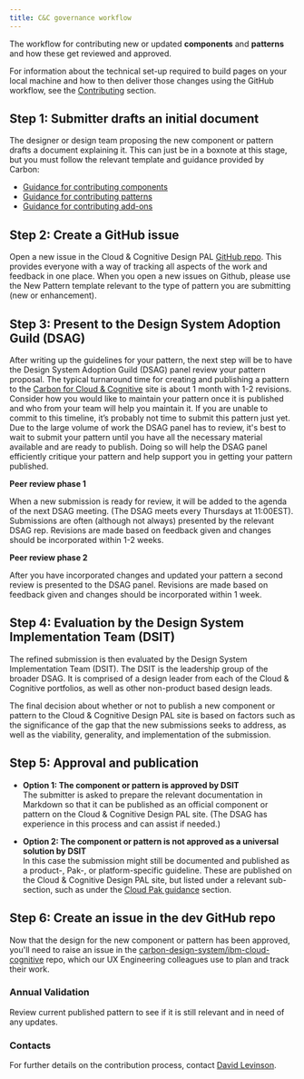 ```yaml
---
title: C&C governance workflow
---
```


<PageDescription>

The workflow for contributing new or updated <strong>components</strong> and <strong>patterns</strong> 
and how these get reviewed and approved.

</PageDescription>

<InlineNotification kind="info">

For information about the technical set-up required to build pages on your local machine and how to then 
deliver those changes using the GitHub workflow, see the <a href="/overview/contributing/overview">Contributing</a> section.

</InlineNotification>


## Step 1: Submitter drafts an initial document
The designer or design team proposing the new component or pattern drafts a document explaining it. This can just 
be in a boxnote at this stage, but you must follow the relevant template and guidance provided by Carbon: 
- [Guidance for contributing components](https://www.carbondesignsystem.com/how-to-contribute/component)
- [Guidance for contributing patterns](https://www.carbondesignsystem.com/how-to-contribute/pattern)
- [Guidance for contributing add-ons](https://www.carbondesignsystem.com/how-to-contribute/add-ons)


## Step 2: Create a GitHub issue
Open a new issue in the Cloud &amp; Cognitive Design PAL [GitHub repo](https://github.ibm.com/CDAI-design/pal).
This provides everyone with a way of tracking all aspects of the work and feedback in one place. When you open a new issues on Github, please use the New Pattern template relevant to the type of pattern you are submitting (new or enhancement). 


## Step 3: Present to the Design System Adoption Guild (DSAG)
After writing up the guidelines for your pattern, the next step will be to have the Design System Adoption Guild (DSAG) panel 
review your pattern proposal. The typical turnaround time for creating and publishing a pattern to the [Carbon for Cloud &amp; Cognitive](https://pages.github.ibm.com/cdai-design/pal/) site is about 1 month with 1-2 revisions. Consider how you would like to maintain your pattern once it is published and who from your team will help you maintain it. If you are unable to commit to this timeline, it’s probably not time to submit this pattern just yet. Due to the large volume of work the DSAG panel has to review, it's best to wait to submit your pattern until you have all the necessary material available and are ready to publish. Doing so will help the DSAG panel efficiently critique your pattern and help support you in getting your pattern published.



**Peer review phase 1**

When a new submission is ready for review, it will be added to the agenda of the next DSAG meeting. (The DSAG meets every Thursdays at 11:00EST). Submissions are often (although not always) presented by the relevant DSAG rep. Revisions are made based on feedback given and changes should be incorporated within 1-2 weeks. 

**Peer review phase 2**

After you have incorporated changes and updated your pattern a second review is presented to the DSAG panel. Revisions are made based on feedback given and changes should be incorporated within 1 week.


## Step 4: Evaluation by the Design System Implementation Team (DSIT)
The refined submission is then evaluated by the Design System Implementation Team (DSIT).
The DSIT is the leadership group of the broader DSAG. It is comprised of a design leader from each of the Cloud &amp; Cognitive portfolios, as well as other non-product based design leads.

The final decision about whether or not to publish a new component or pattern to the Cloud &amp; Cognitive Design PAL site is based on factors such as the significance of the gap that the new submissions seeks to address, as well as the viability, generality, and implementation of the submission.


## Step 5: Approval and publication

- **Option 1: The component or pattern is approved by DSIT**  
The submitter is asked to prepare the relevant documentation in Markdown so that it can be published 
as an official component or pattern on the Cloud &amp; Cognitive Design PAL site. (The DSAG has experience in this 
process and can assist if needed.)

- **Option 2: The component or pattern is not approved as a universal solution by DSIT**  
In this case the submission might still be documented and published as a product-, Pak-, or platform-specific 
guideline. These are published on the Cloud &amp; Cognitive Design PAL site, but listed under a relevant 
sub-section, such as under the [Cloud Pak guidance](../cloud-paks/navigation/usage) section.


## Step 6: Create an issue in the dev GitHub repo
Now that the design for the new component or pattern has been approved, you'll need to raise an issue 
in the [carbon-design-system/ibm-cloud-cognitive](https://github.com/carbon-design-system/ibm-cloud-cognitive/issues) repo, 
which our UX Engineering colleagues use to plan and track their work. 


### Annual Validation
Review current published pattern to see if it is still relevant and in need of any updates.

### Contacts
For further details on the contribution process, contact [David Levinson](https://ibm-casdesign.slack.com/archives/D232A13N3).
